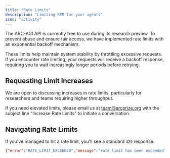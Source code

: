 ```yaml
---
title: "Rate Limits"
description: "Limiting RPM for your agents"
icon: "activity"
---
```


The ARC-AGI API is currently free to use during its research preview. To prevent abuse and ensure fair access, we have implemented rate limits with an exponential backoff mechanism.

These limits help maintain system stability by throttling excessive requests. If you encounter rate limiting, your requests will receive a backoff response, requiring you to wait increasingly longer periods before retrying.

## Requesting Limit Increases

We are open to discussing increases in rate limits, particularly for researchers and teams requiring higher throughput.

If you need elevated limits, please email us at team@arcprize.org with the subject line "Increase Rate Limits" to initiate a conversation.

## Navigating Rate Limits

If you've managed to hit a rate limit, you'll see a standard `429` response.

```json
{"error":"RATE_LIMIT_EXCEEDED","message":"rate limit has been exceeded"}
```
